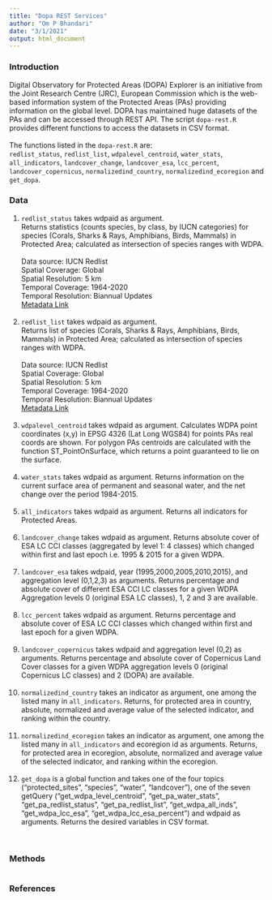 ```yaml
---
title: "Dopa REST Services"
author: "Om P Bhandari"
date: "3/1/2021"
output: html_document
---
```


### Introduction

Digital Observatory for Protected Areas (DOPA) Explorer is an initiative from the Joint Research Centre (JRC), European Commission which is the web-based information system of the Protected Areas (PAs) providing information on the global level. DOPA has maintained huge datasets of the PAs and can be accessed through REST API. The script `dopa-rest.R` provides different functions to access the datasets in CSV format. 
<br />
<br />
The functions listed in the `dopa-rest.R` are:<br />
`redlist_status`, `redlist_list`, `wdpalevel_centroid`, `water_stats`, `all_indicators`, `landcover_change`,  `landcover_esa`,  `lcc_percent`,  `landcover_copernicus`, `normalizedind_country`, `normalizedind_ecoregion` and `get_dopa`.


### Data

1. `redlist_status` takes wdpaid as argument.<br /> 
    Returns statistics (counts species, by class, by IUCN categories) for species (Corals, Sharks & Rays, Amphibians,     Birds, Mammals) in Protected Area; calculated as intersection of species ranges with WDPA.
<br />
<br />
  Data source: IUCN Redlist <br />
  Spatial Coverage: Global <br />
  Spatial Resolution: 5 km <br />
  Temporal Coverage: 1964-2020 <br />
  Temporal Resolution: Biannual Updates <br />
  [Metadata Link]("http://cmsdocs.s3.amazonaws.com/RedListGuidelines.pdf") 
<br />
<br />
2. `redlist_list` takes wdpaid as argument.<br /> 
    Returns list of species (Corals, Sharks & Rays, Amphibians, Birds, Mammals) in Protected Area; calculated as intersection of species ranges with WDPA.
<br />
<br />
  Data source: IUCN Redlist <br />
  Spatial Coverage: Global <br />
  Spatial Resolution: 5 km <br />
  Temporal Coverage: 1964-2020 <br />
  Temporal Resolution: Biannual Updates <br />
  [Metadata Link]("http://cmsdocs.s3.amazonaws.com/RedListGuidelines.pdf")
<br />
<br />
3. `wdpalevel_centroid` takes wdpaid as argument. Calculates WDPA point coordinates (x,y) in EPSG 4326 (Lat Long WGS84) for points PAs real coords are shown. For polygon PAs centroids are calculated with the function ST_PointOnSurface, which returns a point guaranteed to lie on the surface.
<br />
<br />
4. `water_stats` takes wdpaid as argument. Returns information on the current surface area of permanent and seasonal water, and the net change over the period 1984-2015.
<br />
<br />
5. `all_indicators` takes wdpaid as argument. Returns all indicators for Protected Areas.
<br />
<br />
6. `landcover_change` takes wdpaid as argument. Returns absolute cover of ESA LC CCI classes (aggregated by level 1: 4 classes) which changed within first and last epoch i.e. 1995 & 2015 for a given WDPA.
<br />
<br />
7. `landcover_esa` takes wdpaid, year (1995,2000,2005,2010,2015), and aggregation level (0,1,2,3) as arguments. Returns percentage and absolute cover of different ESA CCI LC classes for a given WDPA Aggregation levels 0 (original ESA LC classes), 1, 2 and 3 are available.
<br />
<br />
8. `lcc_percent` takes wdpaid as argument. Returns percentage and absolute cover of ESA LC CCI classes which changed within first and last epoch for a given WDPA.
<br />
<br />
9. `landcover_copernicus` takes wdpaid and aggregation level (0,2) as arguments. Returns percentage and absolute cover of Copernicus Land Cover classes for a given WDPA aggregation levels 0 (original Copernicus LC classes) and 2 (DOPA) are available.
<br />
<br />
10. `normalizedind_country` takes an indicator as argument, one among the listed many in `all_indicators`. Returns, for protected area in country, absolute, normalized and average value of the selected indicator, and ranking within the country.
<br />
<br />
11. `normalizedind_ecoregion` takes an indicator as argument, one among the listed many in `all_indicators` and ecoregion id as arguments. Returns, for protected area in ecoregion, absolute, normalized and average value of the selected indicator, and ranking within the ecoregion.
<br />
<br />
12. `get_dopa` is a global function and takes one of the four topics ("protected_sites", "species", "water", "landcover"), one of the seven getQuery ("get_wdpa_level_centroid", "get_pa_water_stats", "get_pa_redlist_status", "get_pa_redlist_list", "get_wdpa_all_inds", "get_wdpa_lcc_esa", "get_wdpa_lcc_esa_percent") and wdpaid as arguments. Returns the desired variables in CSV format.
<br />
<br />
```r

```


### Methods

```r

```


### References
